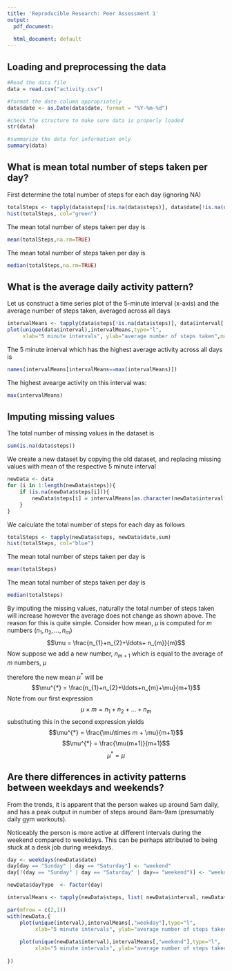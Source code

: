 ```yaml
---
title: 'Reproducible Research: Peer Assessment 1'
output:
  pdf_document:

  html_document: default
---
```



## Loading and preprocessing the data

```r

#Read the data file
data = read.csv("activity.csv")

#format the date column appropriately
data$date <- as.Date(data$date, format = "%Y-%m-%d") 

#check the structure to make sure data is properly loaded
str(data)

#summarize the data for information only
summary(data)
```


## What is mean total number of steps taken per day?

First determine the total number of steps for each day (ignoring NA)
```r
totalSteps <- tapply(data$steps[!is.na(data$steps)], data$date[!is.na(data$steps)],sum)
hist(totalSteps, col="green")
```

The mean total number of steps taken per day is 
```r
mean(totalSteps,na.rm=TRUE)
```

The mean total number of steps taken per day is 
```r
median(totalSteps,na.rm=TRUE)
```


## What is the average daily activity pattern?

Let us construct a time series plot  of the 5-minute interval (x-axis) and the average number of steps taken, averaged across all days
```r
intervalMeans <- tapply(data$steps[!is.na(data$steps)], data$interval[!is.na(data$steps)],mean)
plot(unique(data$interval),intervalMeans,type="l",
     xlab="5 minute intervals", ylab="average number of steps taken",main="Average daily activity")
```

The 5 minute interval which has the highest average activity across all days is
```r
names(intervalMeans[intervalMeans==max(intervalMeans)])
```

The highest avearge activity on this interval was:
```r
max(intervalMeans)
```

## Imputing missing values

The total number of missing values in the dataset is 
```r
sum(is.na(data$steps))
```

We create a new dataset by copying the old dataset, and replacing missing values with mean of the respective 5 minute interval 
```r
newData <- data
for (i in 1:length(newData$steps)){
    if (is.na(newData$steps[i])){
        newData$steps[i] = intervalMeans[as.character(newData$interval[i])]
    } 
}
```

We calculate the total number of steps for each day as follows
```r
totalSteps <- tapply(newData$steps, newData$date,sum)
hist(totalSteps, col="blue")
```

The mean total number of steps taken per day is 
```r
mean(totalSteps)
```

The mean total number of steps taken per day is 
```r
median(totalSteps)
```

By imputing the missing values, naturally the total number of steps taken will increase however the average does not change as shown above. The reason for this is quite simple.
Consider how mean, $\mu$ is computed for $m$ numbers $(n_{1},n_{2},\ldots, n_{m})$
$$\mu = \frac{n_{1}+n_{2}+\ldots+ n_{m}}{m}$$
Now suppose we add a new number, $n_{m+1}$ which is equal to the average of $m$ numbers, $\mu$

therefore the new mean $\mu^{*}$ will be
$$\mu^{*} = \frac{n_{1}+n_{2}+\ldots+n_{m}+\mu}{m+1}$$
Note from our first expression 
$$\mu\times m = n_{1}+n_{2}+\ldots+ n_{m}$$
substituting this in the second expression yields
$$\mu^{*} = \frac{\mu\times m + \mu}{m+1}$$
$$\mu^{*} = \frac{\mu(m+1)}{m+1}$$
$$\mu^{*} = \mu$$


## Are there differences in activity patterns between weekdays and weekends?

From the trends, it is apparent that the person wakes up around 5am daily, and has a peak output in number of steps around 8am-9am (presumably daily gym workouts). 

Noticeably the person is more active at different intervals during the weekend compared to weekdays. This can be perhaps attributed to being stuck at a desk job during weekdays.


```r
day <- weekdays(newData$date)
day[day == "Sunday" | day == "Saturday"] <- "weekend"
day[!(day == "Sunday" | day == "Saturday" | day== "weekend")] <- "weekday"

newData$dayType  <- factor(day)

intervalMeans <- tapply(newData$steps, list( newData$interval, newData$dayType), mean)

par(mfrow = c(2,1))
with(newData,{
    plot(unique(interval),intervalMeans[,"weekday"],type="l",
         xlab="5 minute intervals", ylab="average number of steps taken", main="Weekday activity")
    
    plot(unique(newData$interval),intervalMeans[,"weekend"],type="l",
         xlab="5 minute intervals", ylab="average number of steps taken", main="Weekend activity") 
    
})
```
